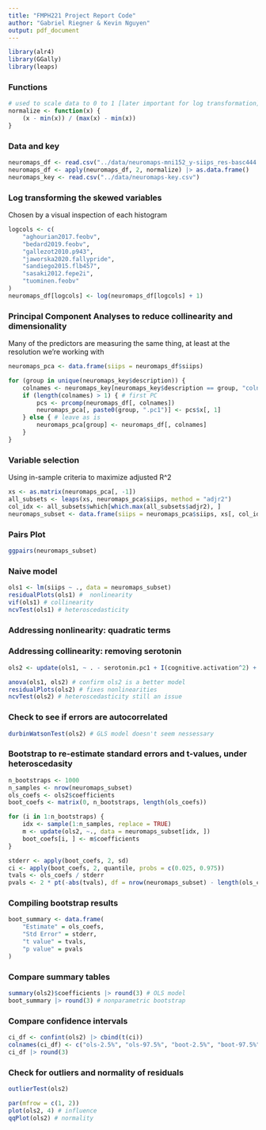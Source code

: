```yaml
---
title: "FMPH221 Project Report Code"
author: "Gabriel Riegner & Kevin Nguyen"
output: pdf_document
---
```


```r
library(alr4)
library(GGally)
library(leaps)
```

### Functions
```r
# used to scale data to 0 to 1 [later important for log transformation]
normalize <- function(x) {
    (x - min(x)) / (max(x) - min(x))
}
```

### Data and key
```r
neuromaps_df <- read.csv("../data/neuromaps-mni152_y-siips_res-basc444.csv")
neuromaps_df <- apply(neuromaps_df, 2, normalize) |> as.data.frame()
neuromaps_key <- read.csv("../data/neuromaps-key.csv")
```

### Log transforming the skewed variables
Chosen by a visual inspection of each histogram
```r
logcols <- c(
    "aghourian2017.feobv",
    "bedard2019.feobv",
    "gallezot2010.p943",
    "jaworska2020.fallypride",
    "sandiego2015.flb457",
    "sasaki2012.fepe2i",
    "tuominen.feobv"
)
neuromaps_df[logcols] <- log(neuromaps_df[logcols] + 1)
```

### Principal Component Analyses to reduce collinearity and dimensionality
Many of the predictors are measuring the same thing, at least at the resolution we're working with
```r
neuromaps_pca <- data.frame(siips = neuromaps_df$siips)

for (group in unique(neuromaps_key$description)) {
    colnames <- neuromaps_key[neuromaps_key$description == group, "colname"]
    if (length(colnames) > 1) { # first PC
        pcs <- prcomp(neuromaps_df[, colnames])
        neuromaps_pca[, paste0(group, ".pc1")] <- pcs$x[, 1]
    } else { # leave as is
        neuromaps_pca[group] <- neuromaps_df[, colnames]
    }
}
```

### Variable selection
Using in-sample criteria to maximize adjusted R^2
```r
xs <- as.matrix(neuromaps_pca[, -1])
all_subsets <- leaps(xs, neuromaps_pca$siips, method = "adjr2")
col_idx <- all_subsets$which[which.max(all_subsets$adjr2), ]
neuromaps_subset <- data.frame(siips = neuromaps_pca$siips, xs[, col_idx])
```

### Pairs Plot
```r
ggpairs(neuromaps_subset)
```

### Naive model
```r
ols1 <- lm(siips ~ ., data = neuromaps_subset)
residualPlots(ols1) #  nonlinearity
vif(ols1) # collinearity
ncvTest(ols1) # heteroscedasticity
```

### Addressing nonlinearity: quadratic terms
### Addressing collinearity: removing serotonin
```r
ols2 <- update(ols1, ~ . - serotonin.pc1 + I(cognitive.activation^2) + I(mu.opioid.pc1^2))

anova(ols1, ols2) # confirm ols2 is a better model
residualPlots(ols2) # fixes nonlinearities
ncvTest(ols2) # heteroscedasticity still an issue
```

### Check to see if errors are autocorrelated
```r
durbinWatsonTest(ols2) # GLS model doesn't seem nessessary
```

### Bootstrap to re-estimate standard errors and t-values, under heteroscedasity
```r
n_bootstraps <- 1000
n_samples <- nrow(neuromaps_subset)
ols_coefs <- ols2$coefficients
boot_coefs <- matrix(0, n_bootstraps, length(ols_coefs))

for (i in 1:n_bootstraps) {
    idx <- sample(1:n_samples, replace = TRUE)
    m <- update(ols2, ~., data = neuromaps_subset[idx, ])
    boot_coefs[i, ] <- m$coefficients
}

stderr <- apply(boot_coefs, 2, sd)
ci <- apply(boot_coefs, 2, quantile, probs = c(0.025, 0.975))
tvals <- ols_coefs / stderr
pvals <- 2 * pt(-abs(tvals), df = nrow(neuromaps_subset) - length(ols_coefs))
```

### Compiling bootstrap results
```r
boot_summary <- data.frame(
    "Estimate" = ols_coefs,
    "Std Error" = stderr,
    "t value" = tvals,
    "p value" = pvals
)
```

### Compare summary tables
```r
summary(ols2)$coefficients |> round(3) # OLS model
boot_summary |> round(3) # nonparametric bootstrap
```

### Compare confidence intervals
```r
ci_df <- confint(ols2) |> cbind(t(ci))
colnames(ci_df) <- c("ols-2.5%", "ols-97.5%", "boot-2.5%", "boot-97.5%")
ci_df |> round(3)
```

### Check for outliers and normality of residuals
```r
outlierTest(ols2)

par(mfrow = c(1, 2))
plot(ols2, 4) # influence
qqPlot(ols2) # normality
```